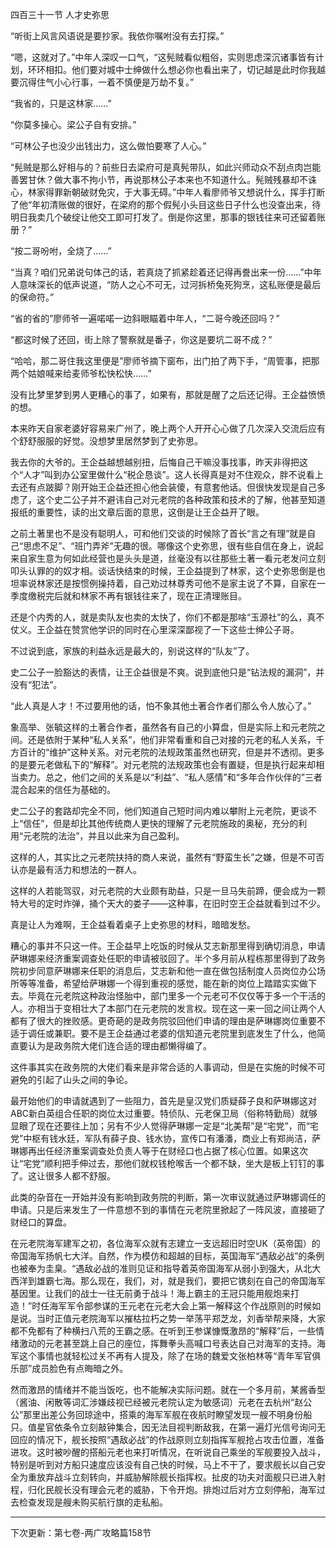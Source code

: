 

四百三十一节 人才史弥思

“听街上风言风语说是要抄家。我依你嘱咐没有去打探。”

“嗯，这就对了。”中年人深叹一口气，“这髡贼看似粗俗，实则思虑深沉诸事皆有计划，环环相扣。他们要对城中士绅做什么想必你也看出来了，切记越是此时你我越要沉得住气小心行事，一着不慎便是万劫不复。”

“我省的，只是这林家……”

“你莫多操心。梁公子自有安排。”

“可林公子也没少出钱出力，这么做怕要寒了人心。”

“髡贼是那么好相与的？前些日去梁府可是真髡带队，如此兴师动众不刮点肉岂能善罢甘休？做大事不拘小节，再说那林公子本来也不知道什么。髡贼残暴却不诛心，林家得罪新朝破财免灾，于大事无碍。”中年人看廖师爷又想说什么，挥手打断了他“年初清账做的很好，在梁府的那个假髡小头目这些日子什么也没查出来，待明日我卖几个破绽让他交工即可打发了。倒是你这里，那事的银钱往来可还留着账册？”

“按二哥吩咐，全烧了……”

“当真？咱们兄弟说句体己的话，若真烧了抓紧趁着还记得再誊出来一份……”中年人意味深长的低声说道，“防人之心不可无，过河拆桥兔死狗烹，这私账便是最后的保命符。”

“省的省的”廖师爷一遍喏喏一边斜眼瞄着中年人，“二哥今晚还回吗？”

“都这时候了还回，街上除了警察就是番子，你这是要坑二哥不成？”

“哈哈，那二哥住我这里便是”廖师爷摘下窗布，出门拍了两下手，“周管事，把那两个姑娘喊来给麦师爷松快松快……”

没有比梦里梦到男人更糟心的事了，如果有，那就是醒了之后还记得。王企益愤愤的想。

本来昨天自家老婆好容易来广州了，晚上两个人开开心心做了几次深入交流后应有个舒舒服服的好觉。没想梦里居然梦到了史弥思。

我去你的大爷的。王企益越想越别扭，后悔自己干嘛没事找事，昨天非得把这个“人才”叫到办公室里做什么“税企恳谈”。这人长得真是对不住观众，胖不说看上去还有点跛脚？刚开始王企益还担心他会装傻，有意套他话。但很快发现是自己多虑了，这个史二公子并不避讳自己对元老院的各种政策和技术的了解，他甚至知道报纸的重要性，读的出文章后面的意思，这倒是让王企益开了眼。

之前土著里也不是没有聪明人，可和他们交谈的时候除了首长“言之有理”就是自己“思虑不足”、“班门弄斧”无趣的很。哪像这个史弥思，很有些自信在身上，说起来自家生意为何如此经营也是头头是道，丝毫没有以往那些土著一看元老发问立刻叩头认罪的的奴才相。谈话快结束的时候，王企益提到了林家，这个史弥思倒是也坦率说林家还是按惯例操持着，自己劝过林尊秀可他不是家主说了不算，自家在一季度缴税完后就和林家不再有银钱往来了，现在正清理账目。

还是个内秀的人，就是卖队友也卖的太快了，你们不都是那啥“玉源社”的么，真不仗义。王企益在赞赏他学识的同时在心里深深鄙视了一下这些士绅公子哥。

不过说到底，家族的利益永远是最大的，别说这样的“队友”了。

史二公子一脸豁达的表情，让王企益很是不爽。说到底他只是“钻法规的漏洞”，并没有“犯法”。

“此人真是人才！不过要用他的话，怕不象其他土著合作者们那么令人放心了。”

象高举、张毓这样的土著合作者，虽然各有自己的小算盘，但是实际上和元老院之间。还是依附于某种“私人关系”，他们非常看重和自己对接的元老的私人关系，千方百计的“维护”这种关系。对元老院的法规政策虽然也研究，但是并不透彻。更多的是要元老做私下的“解释”。对元老院的法规政策也会有置疑，但是执行起来却相当卖力。总之，他们之间的关系是以“利益”、“私人感情”和“多年合作伙伴的”三者混合起来的信任为基础的。

史二公子的套路却完全不同，他们知道自己短时间内难以攀附上元老院，更谈不上“信任”，但是却比其他传统商人更快的理解了元老院施政的奥秘，充分的利用“元老院的法治”，并且以此来为自己盈利。

这样的人，其实比之元老院扶持的商人来说，虽然有“野蛮生长”之嫌，但是不可否认亦是最有活力和想法的一群人。

这样的人若能驾驭，对元老院的大业颇有助益，只是一旦马失前蹄，便会成为一颗特大号的定时炸弹，捅个天大的娄子――这种事，在旧时空王企益就看到过不少。

真是让人为难啊，王企益看着桌子上史弥思的材料，暗暗发愁。

糟心的事并不只这一件。王企益早上吃饭的时候从艾志新那里得到确切消息，申请萨琳娜来经济重案调查处任职的申请被驳回了。半个多月前从程栋那里得到了政务院初步同意萨琳娜来任职的消息后，艾志新和他一直在做包括制度人员岗位办公场所等等准备，希望给萨琳娜一个得到重视的感觉，能在新的岗位上踏踏实实做下去。毕竟在元老院这种政治怪胎中，部门里多一个元老可不仅仅等于多一个干活的人。亦相当于变相壮大了本部门在元老院的发言权。现在这一来一回之间让两个人都有了很大的挫败感。更奇葩的是政务院驳回他们申请的理由是萨琳娜岗位重要不适于调任或兼职。要不是王企益通过老婆的信知道元老院里到底发生了什么，他简直要认为是政务院大佬们连合适的理由都懒得编了。

这件事其实在政务院的大佬们看来是非常合适的人事调动，但是在实施的时候不可避免的引起了山头之间的争论。

最开始他们的申请就遇到了一些阻力，首先是皇汉党们质疑薛子良和萨琳娜这对ABC新白英组合任职的岗位太过重要。特侦队、元老保卫局（俗称特勤局）就够显眼了现在还要往上加；另有不少人觉得萨琳娜一定是“北美帮”是“宅党”，而“宅党”中枢有钱水廷，军队有薛子良、钱水协，宣传口有潘潘，商业上有郑尚洁，萨琳娜再出任经济重案调查处负责人等于在财经口也占据了核心位置。如果这次让“宅党”顺利把手伸过去，那他们就权钱枪喉舌一个都不缺，坐大是板上钉钉的事了。这让很多人都不舒服。

此类的杂音在一开始并没有影响到政务院的判断，第一次审议就通过萨琳娜调任的申请。只是后来发生了一件意想不到的事情在元老院里掀起了一阵风波，直接砸了财经口的算盘。

在元老院海军建军之初，各位海军众就有志建立一支远超旧时空UK（英帝国）的帝国海军扬帆七大洋。自然，作为模仿和超越的目标，英国海军“遇敌必战”的条例也被奉为圭臬。“遇敌必战的准则见证和指导着英帝国海军从弱小到强大，从北大西洋到雄霸七海。那么现在，我们，对，就是我们，要把它镌刻在自己的帝国海军基因里。让我们的战士一往无前勇于战斗！海上霸主的王冠只能用舰炮来打造！”时任海军军令部参谋的王元老在元老大会上第一解释这个作战原则的时候如是说。当时正值元老院海军以摧枯拉朽之势一举荡平郑芝龙，刘香举帮来降，大家都不免都有了种横扫八荒的王霸之感。在听到王参谋慷慨激昂的“解释”后，一些情绪激动的元老甚至跳上自己的座位，挥舞拳头高喊口号表达自己对海军的支持。海军这个事情也就轻松过关不再有人提及，除了在场的魏爱文张柏林等“青年军官俱乐部”成员脸色有点晦暗之外。

然而激昂的情绪并不能当饭吃，也不能解决实际问题。就在一个多月前，某酱香型（酱油、闲散等词汇涉嫌歧视已经被元老院认定为敏感词）元老在去杭州“赵公公”那里出差公务回琼途中，搭乘的海军军舰在夜航时瞭望发现一艘不明身份船只。值星官依条令立刻敲钟集合，因无法目视判断敌我，在第一遍灯光信号询问无回应的情况下，舰长按照“遇敌必战”的作战原则立刻指挥军舰抢占攻击位置，准备进攻。这时被吵醒的搭船元老也来打听情况，在听说自己乘坐的军舰要投入战斗，特别是听到对方船只速度应该没有自己快的时候，马上不干了，要求舰长以自己安全为重放弃战斗立刻转向，并威胁解除舰长指挥权。扯皮的功夫对面舰只已进入射程，归化民舰长没有理会元老的威胁，下令开炮。排炮过后对方立刻停船，海军过去检查发现是艘未购买航行旗的走私船。

-----------------------------------------------

下次更新：第七卷-两广攻略篇158节


